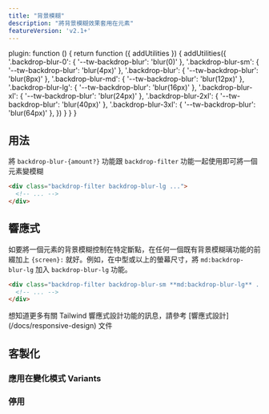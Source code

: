 ```yaml
---
title: "背景模糊" 
description: "將背景模糊效果套用在元素"
featureVersion: 'v2.1+'
---
```



  plugin: function () {
    return function ({ addUtilities }) {
      addUtilities({
        '.backdrop-blur-0': { '--tw-backdrop-blur': 'blur(0)' },
        '.backdrop-blur-sm': { '--tw-backdrop-blur': 'blur(4px)' },
        '.backdrop-blur': { '--tw-backdrop-blur': 'blur(8px)' },
        '.backdrop-blur-md': { '--tw-backdrop-blur': 'blur(12px)' },
        '.backdrop-blur-lg': { '--tw-backdrop-blur': 'blur(16px)' },
        '.backdrop-blur-xl': { '--tw-backdrop-blur': 'blur(24px)' },
        '.backdrop-blur-2xl': { '--tw-backdrop-blur': 'blur(40px)' },
        '.backdrop-blur-3xl': { '--tw-backdrop-blur': 'blur(64px)' },
      })
    }
  }
}

## 用法


將 `backdrop-blur-{amount?}` 功能跟 `backdrop-filter` 功能一起使用即可將一個元素變模糊

```html
<div class="backdrop-filter backdrop-blur-lg ...">
  <!-- ... -->
</div>
```

## 響應式

如要將一個元素的背景模糊控制在特定斷點，在任何一個既有背景模糊璃功能的前綴加上 `{screen}:` 就好。例如，在中型或以上的螢幕尺寸，將 `md:backdrop-blur-lg` 加入 `backdrop-blur-lg` 功能。

```html
<div class="backdrop-filter backdrop-blur-sm **md:backdrop-blur-lg** ...">
  <!-- ... -->
</div>
```

想知道更多有關 Tailwind 響應式設計功能的訊息，請參考 [響應式設計] (/docs/responsive-design) 文件

## 客製化

### 應用在變化模式 Variants

<Variants plugin="backdropBlur" name="backdrop blur" />

### 停用

<Disabling plugin="backdropBlur" name="backdrop blur" />
